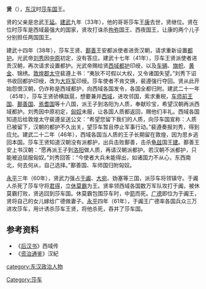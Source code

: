 '''贤'''（{{bd|？||61年||}}），[[东汉|东汉]]时[[莎车国|莎车国]]王。

贤的父亲是忠武王[[延_(莎车)|延]]。[[建武_(东汉)|建武]]九年（33年），他的哥哥莎车王[[康_(莎车)|康]]去世，贤继位。贤在位时莎车是西域最强大的国家，贤攻打诛杀[[拘弥|拘弥]]国王、西夜国王，让康的两个儿子分别担任两国国王。

建武十四年（38年），莎车王贤、[[鄯善|鄯善]]王安都派使者进贡汉朝，请求重新设置[[都护|都护]]。光武帝[[刘秀|刘秀]]因[[中原|中原]]初定，没有答应。建武十七年（41年），莎车王贤派使者进贡汉朝，再次请求设置都护。光武帝赐给贤[[西域都护|西域都护]]印绶，以及[[车辆|车辆]]、[[旗帜|旗帜]]、[[黄金|黄金]]、锦绣。[[敦煌郡|敦煌郡]][[太守|太守]]裴遵上书：“夷狄不可假以大权，又令诸国失望。”刘秀下诏书收回都护印绶，改为[[大将军|大将军]]印绶。莎车使者不肯交换，裴遵强行夺回。贤从此开始怨恨汉朝，仍诈称是西域都护，向西域各国发令，各国全都归附。建武二十一年（45年），莎车王贤骄横跋扈，想要兼并[[西域|西域]]，进攻邻国，索求重税，[[车师|车师前王国]]、[[鄯善国|鄯善国]]、[[焉耆国|焉耆国]]等十八国，派王子到洛阳为人质，奉献珍宝，希望汉朝再派西域都护。刘秀因中原初定，[[匈奴|匈奴]]未服，让各国人质都返回，赐他们丰礼。西域各国知道后给敦煌太守裴遵呈送公文：“希望您留下我们的人质，向莎车国宣称：人质已被留下，汉朝的都护不久出关，望莎车暂且停止军事行动。”裴遵奏报刘秀，得到应允。建武二十二年（46年），西域各国当人质的王子长期留在敦煌，因为思乡逃回本国。莎车王贤知道汉朝没有派都护，出兵击败鄯善，击杀[[龟兹|龟兹]]国王[[建_(龟兹王)|建]]。鄯善王安上书汉朝：“愿再派王子到[[洛阳|洛阳]]做人质，再请汉朝派都护。若汉朝不派都护，只能被迫屈服匈奴。”刘秀回答：“今使者大兵未能得出，如诸国力不从心，东西南北，何去何从，自己选择。”鄯善国、车师国归附匈奴。

[[永平|永平]]三年（60年），贤武力强占[[于阗|于阗]]、[[大宛|大宛]]、妫塞等三国，派莎车将领镇守。于阗人杀死了莎车守将[[君得|君得]]，立[[休莫霸|休莫霸]]为王。贤率领西域各国数万军队攻打于阗，被休莫霸打败，贤逃回到莎车国。休莫霸包围莎车时，中[[箭|箭]]而死。[[广德_(于阗)|广德]]即位为于阗王，贤将自己的女儿嫁给广德做妻子。[[永平|永平]]四年（61年），于阗王广德率各国兵众三万进攻莎车，用计诱杀莎车王贤，将他杀死，吞并了莎车国。
==参考资料==
*《[[后汉书|后汉书]]》西域传
*《[[资治通鉴|资治通鉴]]》汉紀
{{start box}}
{{s-before|[[康_(莎车)|康]]}}
{{s-title|[[莎车国|莎车国]][[王|王]]|33年—61年}}
{{s-after|[[不居徵|不居徵]]}}
{{end box}}
[[Category:莎车|Category:莎车]]
[[category:东汉政治人物|category:东汉政治人物]]